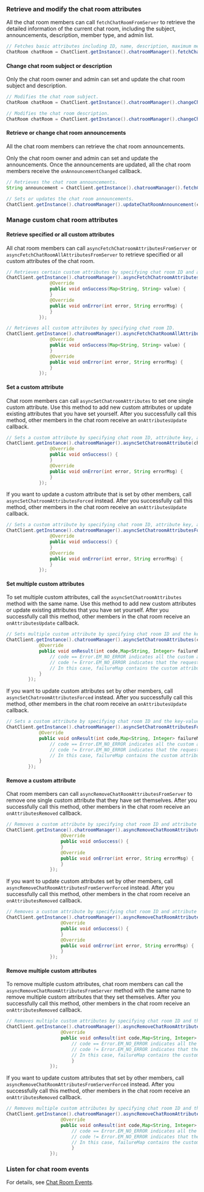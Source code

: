 <PlatformWrapper platform="android">

### Retrieve and modify the chat room attributes

All the chat room members can call `fetchChatRoomFromServer` to retrieve the detailed information of the current chat room, including the subject, announcements, description, member type, and admin list. 

```java
// Fetches basic attributes including ID, name, description, maximum members, owners, roles, and whether all members are muted.
ChatRoom chatRoom = ChatClient.getInstance().chatroomManager().fetchChatRoomFromServer(chatRoomId);
```

#### Change chat room subject or description
Only the chat room owner and admin can set and update the chat room subject and description.

```java
// Modifies the chat room subject.
ChatRoom chatRoom = ChatClient.getInstance().chatroomManager().changeChatRoomSubject(chatRoomId, newSubject);

// Modifies the chat room description.
ChatRoom chatRoom = ChatClient.getInstance().chatroomManager().changeChatroomDescription(chatRoomId, newDescription);
```

#### Retrieve or change chat room announcements
All the chat room members can retrieve the chat room announcements. 

Only the chat room owner and admin can set and update the announcements. Once the announcements are updated, all the chat room members receive the `onAnnouncementChanged` callback.

```java
// Retrieves the chat room announcements.
String announcement = ChatClient.getInstance().chatroomManager().fetchChatRoomAnnouncement(chatRoomId);

// Sets or updates the chat room announcements.
ChatClient.getInstance().chatroomManager().updateChatRoomAnnouncement(chatRoomId, announcement);
```

### Manage custom chat room attributes

#### Retrieve specified or all custom attributes 
All chat room members can call `asyncFetchChatroomAttributesFromServer` or `asyncFetchChatRoomAllAttributesFromServer` to retrieve specified or all custom attributes of the chat room.

```java
// Retrieves certain custom attributes by specifying chat room ID and attribute keys. 
ChatClient.getInstance().chatroomManager().asyncFetchChatroomAttributesFromServer(chatRoomId, keyList, new ValueCallBack<Map<String, String>>() {
                @Override
                public void onSuccess(Map<String, String> value) {
                }
                @Override
                public void onError(int error, String errorMsg) {
                }
            });

// Retrieves all custom attributes by specifying chat room ID.
ChatClient.getInstance().chatroomManager().asyncFetchChatRoomAllAttributesFromServer(chatRoomId, new ValueCallBack<Map<String, String>>() {
                @Override
                public void onSuccess(Map<String, String> value) {
                }
                @Override
                public void onError(int error, String errorMsg) {
                }
            });
```


#### Set a custom attribute
Chat room members can call `asyncSetChatroomAttributes` to set one single custom attribute. Use this method to add new custom attributes or update existing attributes that you have set yourself. After you successfully call this method, other members in the chat room receive an `onAttributesUpdate` callback. 

```java
// Sets a custom attribute by specifying chat room ID, attribute key, and attribute value. 
ChatClient.getInstance().chatroomManager().asyncSetChatroomAttribute(chatRoomId,attributeKey,attributeValue,false, new CallBack() {
                @Override
                public void onSuccess() {
                }
                @Override
                public void onError(int error, String errorMsg) {
                }
            });
```

If you want to update a custom attribute that is set by other members, call `asyncSetChatroomAttributesForced` instead. After you successfully call this method, other members in the chat room receive an `onAttributesUpdate` callback.

```java
// Sets a custom attribute by specifying chat room ID, attribute key, and attribute value.
ChatClient.getInstance().chatroomManager().asyncSetChatroomAttributesForced(chatRoomId,attributeKey,attributeValue,false, new CallBack() {
                @Override
                public void onSuccess() {
                }
                @Override
                public void onError(int error, String errorMsg) {
                }
            });
```       


#### Set multiple custom attributes
To set multiple custom attributes, call the `asyncSetChatroomAttributes` method with the same name. Use this method to add new custom attributes or update existing attributes that you have set yourself. After you successfully call this method, other members in the chat room receive an `onAttributesUpdate` callback. 

```java
// Sets multiple custom attribute by specifying chat room ID and the key-value maps of the attributes. 
ChatClient.getInstance().chatroomManager().asyncSetChatroomAttributes(chatRoomId, map, false, new ResultCallBack<Map<String, Integer>>() {
            @Override
            public void onResult(int code,Map<String, Integer> failureMap) {
                // code == Error.EM_NO_ERROR indicates all the custom attributes are set successfully. In this case, failureMap is an empty map.
                // code != Error.EM_NO_ERROR indicates that the request fails. For error reasons please refer to the Error class.
                // In this case, failureMap contains the custom attributes that are not set successfully, and value represents the error code. 
            }
        });
```

If you want to update custom attributes set by other members, call `asyncSetChatroomAttributesForced` instead. After you successfully call this method, other members in the chat room receive an `onAttributesUpdate` callback.

```java
// Sets a custom attribute by specifying chat room ID and the key-value maps of the attributes. 
ChatClient.getInstance().chatroomManager().asyncSetChatroomAttributesForced(chatRoomId, map, false, new ResultCallBack<Map<String, Integer>>() {
            @Override
            public void onResult(int code,Map<String, Integer> failureMap) {
                // code == Error.EM_NO_ERROR indicates all the custom attributes are set successfully. In this case, failureMap is an empty map.
                // code != Error.EM_NO_ERROR indicates that the request fails. For error reasons please refer to the Error class.
                // In this case, failureMap contains the custom attributes that are not set successfully, and value represents the error code. 
            }
        });
```       


#### Remove a custom attribute
Chat room members can call `asyncRemoveChatRoomAttributesFromServer` to remove one single custom attribute that they have set themselves. After you successfully call this method, other members in the chat room receive an `onAttributesRemoved` callback. 

```java
// Removes a custom attribute by specifying chat room ID and attribute key. 
ChatClient.getInstance().chatroomManager().asyncRemoveChatRoomAttributeFromServer(chatRoomId,attributeKey, new CallBack() {
                    @Override
                    public void onSuccess() {
                    }
                    @Override
                    public void onError(int error, String errorMsg) {
                    }
                });
```

If you want to update custom attributes set by other members, call `asyncRemoveChatRoomAttributesFromServerForced` instead. After you successfully call this method, other members in the chat room receive an `onAttributesRemoved` callback.

```java
// Removes a custom attribute by specifying chat room ID and attribute key.  
ChatClient.getInstance().chatroomManager().asyncRemoveChatRoomAttributeFromServerForced(chatRoomId,attributeKey, new CallBack() {
                    @Override
                    public void onSuccess() {
                    }
                    @Override
                    public void onError(int error, String errorMsg) {
                    }
                });
```       

#### Remove multiple custom attributes
To remove multiple custom attributes, chat room members can call the `asyncRemoveChatRoomAttributesFromServer` method with the same name to remove multiple custom attributes that they set themselves. After you successfully call this method, other members in the chat room receive an `onAttributesRemoved` callback. 

```java
// Removes multiple custom attributes by specifying chat room ID and the attribute key list. 
ChatClient.getInstance().chatroomManager().asyncRemoveChatRoomAttributesFromServer(chatRoomId,keyList, new ResultCallBack<Map<String, Integer>>() {
                    @Override
                    public void onResult(int code,Map<String, Integer> failureMap) {
                        // code == Error.EM_NO_ERROR indicates all the custom attributes are removed successfully. In this case, failureMap is an empty map.
                        // code != Error.EM_NO_ERROR indicates that the request fails. For error reasons please refer to the Error class.
                        // In this case, failureMap contains the custom attributes that are not removed successfully, and value represents the error code. 
                        }
                });
```

If you want to update custom attributes that set by other members, call `asyncRemoveChatRoomAttributesFromServerForced` instead. After you successfully call this method, other members in the chat room receive an `onAttributesRemoved` callback.

```java
// Removes multiple custom attributes by specifying chat room ID and the attribute key list.  
ChatClient.getInstance().chatroomManager().asyncRemoveChatRoomAttributesFromServerForced(chatRoomId,keyList, new ResultCallBack<Map<String, Integer>>() {
                    @Override
                    public void onResult(int code,Map<String, Integer> failureMap) {
                        // code == Error.EM_NO_ERROR indicates all the custom attributes are removed successfully. In this case, failureMap is an empty map.
                        // code != Error.EM_NO_ERROR indicates that the request fails. For error reasons please refer to the Error class.
                        // In this case, failureMap contains the custom attributes that are not removed successfully, and value represents the error code. 
                        }
                });
```

### Listen for chat room events

For details, see [Chat Room Events](manage-chatrooms#listen-for-chat-room-events).

</PlatformWrapper>